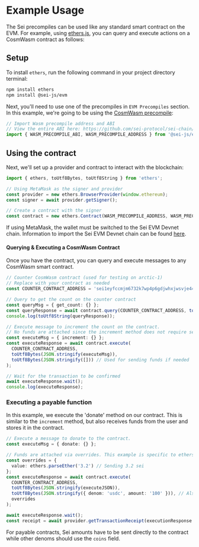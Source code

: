 
# Example Usage

The Sei precompiles can be used like any standard smart contract on the EVM. For
example, using [ethers.js](https://docs.ethers.org/v6/), you can query and
execute actions on a CosmWasm contract as follows:

## Setup

To install `ethers`, run the following command in your project directory
terminal:

```bash
npm install ethers
npm install @sei-js/evm
```

Next, you'll need to use one of the precompiles in `EVM Precompiles` section. In
this example, we're going to be using the [CosmWasm precompile](reference/precompiles/cosmwasm):

```typescript copy
// Import Wasm precompile address and ABI
// View the entire ABI here: https://github.com/sei-protocol/sei-chain/tree/evm/precompiles/wasmd
import { WASM_PRECOMPILE_ABI, WASM_PRECOMPILE_ADDRESS } from '@sei-js/evm';
```

## Using the contract

Next, we'll set up a provider and contract to interact with the blockchain:

```typescript copy
import { ethers, toUtf8Bytes, toUtf8String } from 'ethers';

// Using MetaMask as the signer and provider
const provider = new ethers.BrowserProvider(window.ethereum);
const signer = await provider.getSigner();

// Create a contract with the signer
const contract = new ethers.Contract(WASM_PRECOMPILE_ADDRESS, WASM_PRECOMPILE_ABI, signer);
```

<Callout type="info">If using MetaMask, the wallet must be switched to the Sei EVM Devnet chain. Information to import the Sei EVM Devnet chain can be found [here](../learn/wallet-setup).</Callout>

#### Querying & Executing a CosmWasm Contract

Once you have the contract, you can query and execute messages to any CosmWasm
smart contract.

```typescript copy
// Counter CosmWasm contract (used for testing on arctic-1)
// Replace with your contract as needed
const COUNTER_CONTRACT_ADDRESS = 'sei1eyfccmjm6732k7wp4p6gdjwhxjwsvje44j0hfx8nkgrm8fs7vqfsy2jxff';

// Query to get the count on the counter contract
const queryMsg = { get_count: {} };
const queryResponse = await contract.query(COUNTER_CONTRACT_ADDRESS, toUtf8Bytes(JSON.stringify(queryMsg)));
console.log(toUtf8String(queryResponse));

// Execute message to increment the count on the contract.
// No funds are attached since the increment method does not require sei.
const executeMsg = { increment: {} };
const executeResponse = await contract.execute(
  COUNTER_CONTRACT_ADDRESS,
  toUtf8Bytes(JSON.stringify(executeMsg)),
  toUtf8Bytes(JSON.stringify([])) // Used for sending funds if needed
);

// Wait for the transaction to be confirmed
await executeResponse.wait();
console.log(executeResponse);
```

### Executing a payable function

In this example, we execute the 'donate' method on our contract. This is similar
to the `increment` method, but also receives funds from the user and stores it
in the contract.

```typescript copy
// Execute a message to donate to the contract.
const executeMsg = { donate: {} };

// Funds are attached via overrides. This example is specific to ethers.js
const overrides = {
  value: ethers.parseEther('3.2') // Sending 3.2 sei
};
const executeResponse = await contract.execute(
  COUNTER_CONTRACT_ADDRESS,
  toUtf8Bytes(JSON.stringify(executeJSON)),
  toUtf8Bytes(JSON.stringify({ denom: 'usdc', amount: '100' })), // Also send 100 usdc
  overrides
);

await executeResponse.wait();
const receipt = await provider.getTransactionReceipt(executionResponse.hash);
```

For payable contracts, Sei amounts have to be sent directly to the contract
while other denoms should use the `coins` field.

